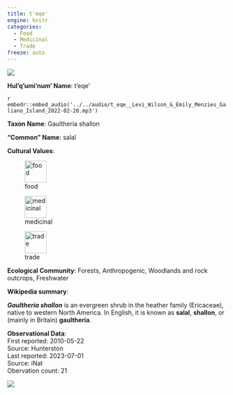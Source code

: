 ```yaml
---
title: t'eqe'
engine: knitr
categories:
  - Food
  - Medicinal
  - Trade
freeze: auto
---
```

![](https://inaturalist-open-data.s3.amazonaws.com/photos/1142/medium.jpg){fig-alt="t'eqe' - salal"}

**Hul'q'umi'num' Name**: t'eqe'

`r embedr::embed_audio('../../audio/t_eqe__Levi_Wilson_&_Emily_Menzies_Galiano_Island_2022-02-20.mp3')`

**Taxon Name**: Gaultheria shallon

**"Common" Name**: salal

**Cultural Values**:  

::: {layout-nrow=1 style="width:60%"}
![food](/files/food.svg){width=50px}

![medicinal](/files/medicinal.svg){width=50px}

![trade](/files/trade.svg){width=50px}
:::

**Ecological Community**: Forests, Anthropogenic, Woodlands and rock outcrops, Freshwater

**Wikipedia summary**:  
<p class="mw-empty-elt">

</p>
<p><i><b>Gaultheria shallon</b></i> is an evergreen shrub in the heather family (Ericaceae), native to western North America.  In English, it is known as <b>salal</b>, <b>shallon</b>, or (mainly in Britain) <b>gaultheria</b>.

**Observational Data**:   
First reported: 2010-05-22  
Source: Hunterston  
Last reported: 2023-07-01  
Source: iNat  
Obervation count: 21

![](community_dist.png)
